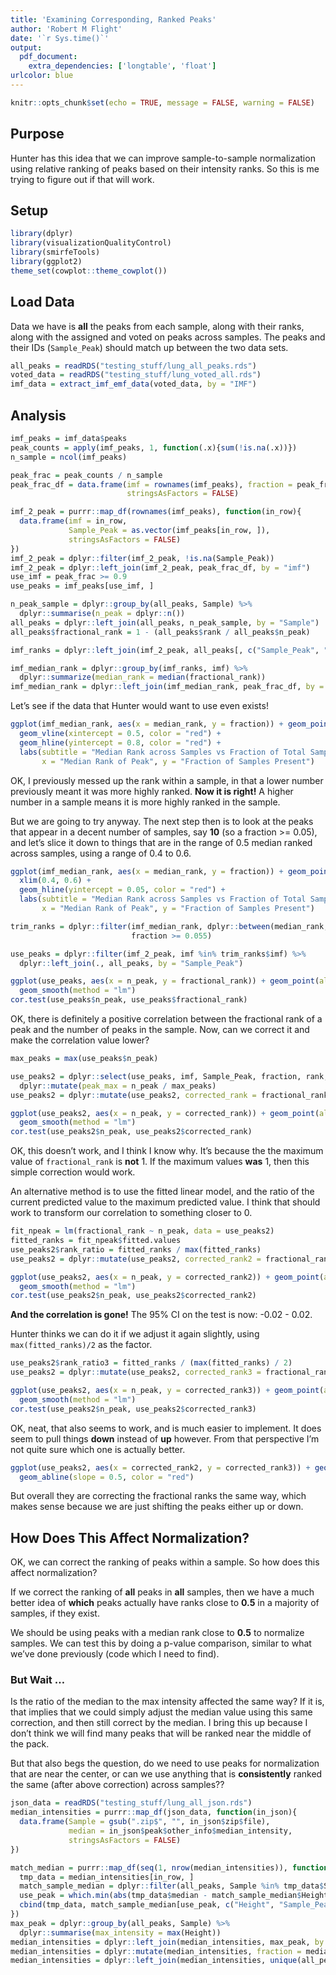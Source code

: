 ```yaml
---
title: 'Examining Corresponding, Ranked Peaks'
author: 'Robert M Flight'
date: '`r Sys.time()`'
output:
  pdf_document:
    extra_dependencies: ['longtable', 'float']
urlcolor: blue
---
```


```r
knitr::opts_chunk$set(echo = TRUE, message = FALSE, warning = FALSE)
```

## Purpose

Hunter has this idea that we can improve sample-to-sample normalization using relative ranking of peaks based on their intensity ranks.
So this is me trying to figure out if that will work.

## Setup

```r
library(dplyr)
library(visualizationQualityControl)
library(smirfeTools)
library(ggplot2)
theme_set(cowplot::theme_cowplot())
```

## Load Data

Data we have is **all** the peaks from each sample, along with their ranks, along with the assigned and voted on peaks across samples.
The peaks and their IDs (`Sample_Peak`) should match up between the two data sets.

```r
all_peaks = readRDS("testing_stuff/lung_all_peaks.rds")
voted_data = readRDS("testing_stuff/lung_voted_all.rds")
imf_data = extract_imf_emf_data(voted_data, by = "IMF")
```

## Analysis

```r
imf_peaks = imf_data$peaks
peak_counts = apply(imf_peaks, 1, function(.x){sum(!is.na(.x))})
n_sample = ncol(imf_peaks)

peak_frac = peak_counts / n_sample
peak_frac_df = data.frame(imf = rownames(imf_peaks), fraction = peak_frac,
                          stringsAsFactors = FALSE)

imf_2_peak = purrr::map_df(rownames(imf_peaks), function(in_row){
  data.frame(imf = in_row,
             Sample_Peak = as.vector(imf_peaks[in_row, ]),
             stringsAsFactors = FALSE)
})
imf_2_peak = dplyr::filter(imf_2_peak, !is.na(Sample_Peak))
imf_2_peak = dplyr::left_join(imf_2_peak, peak_frac_df, by = "imf")
use_imf = peak_frac >= 0.9
use_peaks = imf_peaks[use_imf, ]
```

```r
n_peak_sample = dplyr::group_by(all_peaks, Sample) %>%
  dplyr::summarise(n_peak = dplyr::n())
all_peaks = dplyr::left_join(all_peaks, n_peak_sample, by = "Sample")
all_peaks$fractional_rank = 1 - (all_peaks$rank / all_peaks$n_peak)

imf_ranks = dplyr::left_join(imf_2_peak, all_peaks[, c("Sample_Peak", "fractional_rank", "n_peak")], by = "Sample_Peak")

imf_median_rank = dplyr::group_by(imf_ranks, imf) %>%
  dplyr::summarize(median_rank = median(fractional_rank))
imf_median_rank = dplyr::left_join(imf_median_rank, peak_frac_df, by = "imf")
```

Let's see if the data that Hunter would want to use even exists!

```r
ggplot(imf_median_rank, aes(x = median_rank, y = fraction)) + geom_point(alpha = 0.5) +
  geom_vline(xintercept = 0.5, color = "red") +
  geom_hline(yintercept = 0.8, color = "red") +
  labs(subtitle = "Median Rank across Samples vs Fraction of Total Samples",
       x = "Median Rank of Peak", y = "Fraction of Samples Present")
```

OK, I previously messed up the rank within a sample, in that a lower number previously meant it was more highly ranked.
**Now it is right!**
A higher number in a sample means it is more highly ranked in the sample.

But we are going to try anyway.
The next step then is to look at the peaks that appear in a decent number of samples, say **10** (so a fraction >= 0.05), and let's slice it down to things that are in the range of 0.5 median ranked across samples, using a range of 0.4 to 0.6.

```r
ggplot(imf_median_rank, aes(x = median_rank, y = fraction)) + geom_point(alpha = 0.5) +
  xlim(0.4, 0.6) + 
  geom_hline(yintercept = 0.05, color = "red") +
  labs(subtitle = "Median Rank across Samples vs Fraction of Total Samples",
       x = "Median Rank of Peak", y = "Fraction of Samples Present")
```

```r
trim_ranks = dplyr::filter(imf_median_rank, dplyr::between(median_rank, 0.4, 0.6),
                           fraction >= 0.055)

use_peaks = dplyr::filter(imf_2_peak, imf %in% trim_ranks$imf) %>%
  dplyr::left_join(., all_peaks, by = "Sample_Peak")

ggplot(use_peaks, aes(x = n_peak, y = fractional_rank)) + geom_point(alpha = 0.5) +
  geom_smooth(method = "lm")
cor.test(use_peaks$n_peak, use_peaks$fractional_rank)
```

OK, there is definitely a positive correlation between the fractional rank of a peak and the number of peaks in the sample.
Now, can we correct it and make the correlation value lower?

```r
max_peaks = max(use_peaks$n_peak)

use_peaks2 = dplyr::select(use_peaks, imf, Sample_Peak, fraction, rank, n_peak, fractional_rank) %>%
  dplyr::mutate(peak_max = n_peak / max_peaks)
use_peaks2 = dplyr::mutate(use_peaks2, corrected_rank = fractional_rank / (peak_max))

ggplot(use_peaks2, aes(x = n_peak, y = corrected_rank)) + geom_point(alpha = 0.5) +
  geom_smooth(method = "lm")
cor.test(use_peaks2$n_peak, use_peaks2$corrected_rank)
```

OK, this doesn't work, and I think I know why.
It's because the the maximum value of `fractional_rank` is **not** 1.
If the maximum values **was** 1, then this simple correction would work.

An alternative method is to use the fitted linear model, and the ratio of the current predicted value to the maximum predicted value.
I think that should work to transform our correlation to something closer to 0.

```r
fit_npeak = lm(fractional_rank ~ n_peak, data = use_peaks2)
fitted_ranks = fit_npeak$fitted.values
use_peaks2$rank_ratio = fitted_ranks / max(fitted_ranks)
use_peaks2 = dplyr::mutate(use_peaks2, corrected_rank2 = fractional_rank / rank_ratio)

ggplot(use_peaks2, aes(x = n_peak, y = corrected_rank2)) + geom_point(alpha = 0.5) +
  geom_smooth(method = "lm")
cor.test(use_peaks2$n_peak, use_peaks2$corrected_rank2)
```

**And the correlation is gone!** The 95% CI on the test is now: -0.02 - 0.02.

Hunter thinks we can do it if we adjust it again slightly, using `max(fitted_ranks)/2` as the factor.

```r
use_peaks2$rank_ratio3 = fitted_ranks / (max(fitted_ranks) / 2)
use_peaks2 = dplyr::mutate(use_peaks2, corrected_rank3 = fractional_rank / rank_ratio3)

ggplot(use_peaks2, aes(x = n_peak, y = corrected_rank3)) + geom_point(alpha = 0.5) +
  geom_smooth(method = "lm")
cor.test(use_peaks2$n_peak, use_peaks2$corrected_rank3)
```

OK, neat, that also seems to work, and is much easier to implement.
It does seem to pull things **down** instead of **up** however.
From that perspective I'm not quite sure which one is actually better.

```r
ggplot(use_peaks2, aes(x = corrected_rank2, y = corrected_rank3)) + geom_point() +
  geom_abline(slope = 0.5, color = "red")
```

But overall they are correcting the fractional ranks the same way, which makes sense because we are just shifting the peaks either up or down.

## How Does This Affect Normalization?

OK, we can correct the ranking of peaks within a sample.
So how does this affect normalization?

If we correct the ranking of **all** peaks in **all** samples, then we have a much better idea of **which** peaks actually have ranks close to **0.5** in a majority of samples, if they exist.

We should be using peaks with a median rank close to **0.5** to normalize samples.
We can test this by doing a p-value comparison, similar to what we've done previously (code which I need to find).

### But Wait ...

Is the ratio of the median to the max intensity affected the same way?
If it is, that implies that we could simply adjust the median value using this same correction, and then still correct by the median.
I bring this up because I don't think we will find many peaks that will be ranked near the middle of the pack.

But that also begs the question, do we need to use peaks for normalization that are near the center, or can we use anything that is **consistently** ranked the same (after above correction) across samples??

```r
json_data = readRDS("testing_stuff/lung_all_json.rds")
median_intensities = purrr::map_df(json_data, function(in_json){
  data.frame(Sample = gsub(".zip$", "", in_json$zip$file),
             median = in_json$peak$other_info$median_intensity,
             stringsAsFactors = FALSE)
})

match_median = purrr::map_df(seq(1, nrow(median_intensities)), function(in_row){
  tmp_data = median_intensities[in_row, ]
  match_sample_median = dplyr::filter(all_peaks, Sample %in% tmp_data$Sample)
  use_peak = which.min(abs(tmp_data$median - match_sample_median$Height))
  cbind(tmp_data, match_sample_median[use_peak, c("Height", "Sample_Peak", "fractional_rank", "n_peak")])
})
max_peak = dplyr::group_by(all_peaks, Sample) %>%
  dplyr::summarise(max_intensity = max(Height))
median_intensities = dplyr::left_join(median_intensities, max_peak, by = "Sample")
median_intensities = dplyr::mutate(median_intensities, fraction = median / max_intensity)
median_intensities = dplyr::left_join(median_intensities, unique(all_peaks[, c("Sample", "n_peak")]), by = "Sample")
```


